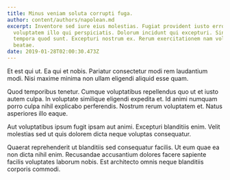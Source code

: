 ```yaml
---
title: Minus veniam soluta corrupti fuga.
author: content/authors/napolean.md
excerpt: Inventore sed iure eius molestias. Fugiat provident iusto error ut
  voluptatem illo qui perspiciatis. Dolorum incidunt qui excepturi. Sint est
  tempora quod sunt. Excepturi nostrum ex. Rerum exercitationem nam voluptate
  beatae.
date: 2019-01-28T02:00:30.473Z
---
```

Et est qui ut. Ea qui et nobis. Pariatur consectetur modi rem laudantium modi. Nisi maxime minima non ullam eligendi aliquid esse quam.
 Quod temporibus tenetur. Cumque voluptatibus repellendus quo ut et iusto autem culpa. In voluptate similique eligendi expedita et. Id animi numquam porro culpa nihil explicabo perferendis. Nostrum rerum voluptatem et. Natus asperiores illo eaque.
 Aut voluptatibus ipsum fugit ipsam aut animi. Excepturi blanditiis enim. Velit molestias sed ut quis dolorem dicta neque voluptas consequatur.
 Quaerat reprehenderit ut blanditiis sed consequatur facilis. Ut eum quae ea non dicta nihil enim. Recusandae accusantium dolores facere sapiente facilis voluptates laborum nobis. Est architecto omnis neque blanditiis corporis commodi.